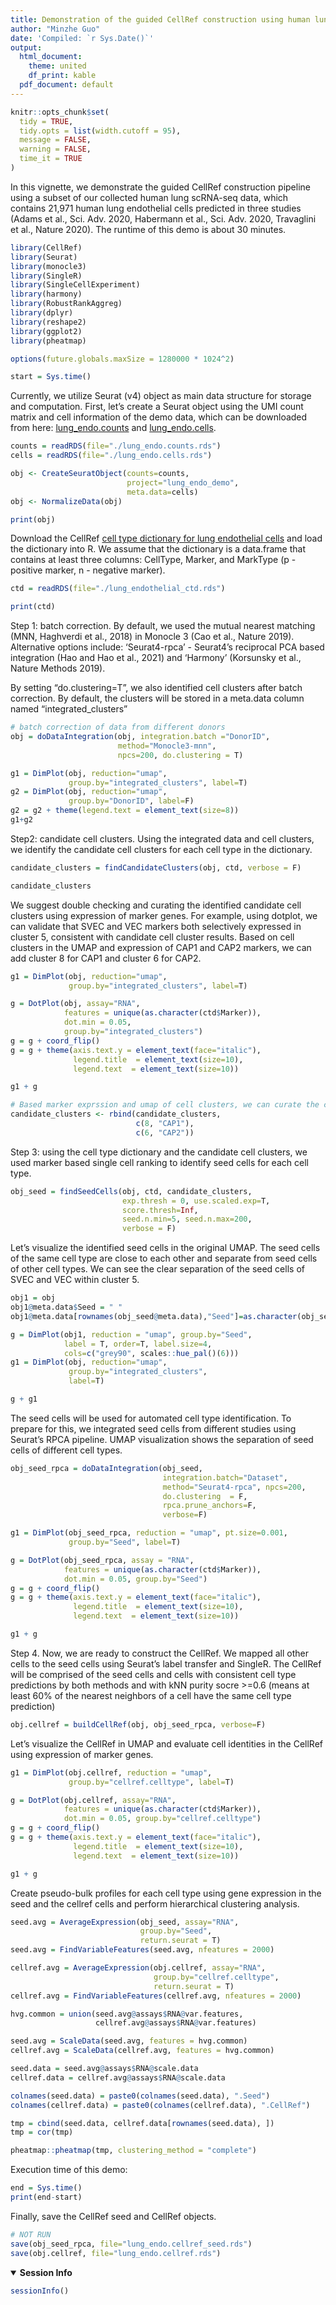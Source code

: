 ```yaml
---
title: Demonstration of the guided CellRef construction using human lung endothelial data
author: "Minzhe Guo"
date: 'Compiled: `r Sys.Date()`'
output:
  html_document:
    theme: united
    df_print: kable
  pdf_document: default
---
```


```r
knitr::opts_chunk$set(
  tidy = TRUE,
  tidy.opts = list(width.cutoff = 95),
  message = FALSE,
  warning = FALSE,
  time_it = TRUE
)
```

In this vignette, we demonstrate the guided CellRef construction pipeline using a subset of our collected human lung scRNA-seq data, which contains 21,971 human lung endothelial cells predicted in three studies (Adams et al., Sci. Adv. 2020, Habermann et al., Sci. Adv. 2020, Travaglini et al., Nature 2020). The runtime of this demo is about 30 minutes.

```r
library(CellRef)
library(Seurat)
library(monocle3)
library(SingleR)
library(SingleCellExperiment)
library(harmony)
library(RobustRankAggreg)
library(dplyr)
library(reshape2)
library(ggplot2)
library(pheatmap)

options(future.globals.maxSize = 1280000 * 1024^2)

start = Sys.time()
```

Currently, we utilize Seurat (v4) object as main data structure for storage and computation. First, let's create a Seurat object using the UMI count matrix and cell information of the demo data, which can be downloaded from here: [lung_endo.counts](https://github.com/xu-lab/CellRef/raw/main/data/lung_endo.counts.rds) and [lung_endo.cells](https://github.com/xu-lab/CellRef/raw/main/data/lung_endo.cells.rds).

```r
counts = readRDS(file="./lung_endo.counts.rds")
cells = readRDS(file="./lung_endo.cells.rds")

obj <- CreateSeuratObject(counts=counts,
                          project="lung_endo_demo",
                          meta.data=cells)
obj <- NormalizeData(obj)

print(obj)
```

Download the CellRef [cell type dictionary for lung endothelial cells](https://github.com/xu-lab/CellRef/raw/main/data/Lung_endothelial_ctd.rds) and load the dictionary into R. We assume that the dictionary is a data.frame that contains at least three columns: CellType, Marker, and MarkType (p - positive marker, n - negative marker).

```r
ctd = readRDS(file="./lung_endothelial_ctd.rds")

print(ctd)
```

Step 1: batch correction. By default, we used the mutual nearest matching (MNN, Haghverdi et al., 2018) in Monocle 3 (Cao et al., Nature 2019). Alternative options include: 'Seurat4-rpca' - Seurat4's reciprocal PCA based integration (Hao and Hao et al., 2021) and 'Harmony' (Korsunsky et al., Nature Methods 2019).

By setting "do.clustering=T", we also identified cell clusters after batch correction. By default, the clusters will be stored in a meta.data column named "integrated_clusters"

```r
# batch correction of data from different donors
obj = doDataIntegration(obj, integration.batch ="DonorID",
                        method="Monocle3-mnn",
                        npcs=200, do.clustering = T)

g1 = DimPlot(obj, reduction="umap",
             group.by="integrated_clusters", label=T)
g2 = DimPlot(obj, reduction="umap",
             group.by="DonorID", label=F)
g2 = g2 + theme(legend.text = element_text(size=8))
g1+g2

```

Step2: candidate cell clusters. Using the integrated data and cell clusters, we identify the candidate cell clusters for each cell type in the dictionary.

```r
candidate_clusters = findCandidateClusters(obj, ctd, verbose = F)

candidate_clusters
```

We suggest double checking and curating the identified candidate cell clusters using expression of marker genes. For example, using dotplot, we can validate that SVEC and VEC markers both selectively expressed in cluster 5, consistent with candidate cell cluster results. Based on cell clusters in the UMAP and expression of CAP1 and CAP2 markers, we can add cluster 8 for CAP1 and cluster 6 for CAP2.  
```r
g1 = DimPlot(obj, reduction="umap",
             group.by="integrated_clusters", label=T)

g = DotPlot(obj, assay="RNA",
            features = unique(as.character(ctd$Marker)),
            dot.min = 0.05,
            group.by="integrated_clusters")
g = g + coord_flip()
g = g + theme(axis.text.y = element_text(face="italic"),
              legend.title  = element_text(size=10),
              legend.text  = element_text(size=10))

g1 + g

# Based marker exprssion and umap of cell clusters, we can curate the candidate cell clusters, e.g., adding cluster 8 for CAP1 and cluster 6 for CAP2.
candidate_clusters <- rbind(candidate_clusters,
                            c(8, "CAP1"),
                            c(6, "CAP2"))

```

Step 3: using the cell type dictionary and the candidate cell clusters, we used marker based single cell ranking to identify seed cells for each cell type.
```r

obj_seed = findSeedCells(obj, ctd, candidate_clusters,
                         exp.thresh = 0, use.scaled.exp=T,  
                         score.thresh=Inf,
                         seed.n.min=5, seed.n.max=200,
                         verbose = F)
```

Let's visualize the identified seed cells in the original UMAP. The seed cells of the same cell type are close to each other and separate from seed cells of other cell types. We can see the clear separation of the seed cells of SVEC and VEC within cluster 5.
```r
obj1 = obj
obj1@meta.data$Seed = " "
obj1@meta.data[rownames(obj_seed@meta.data),"Seed"]=as.character(obj_seed@meta.data$Seed)

g = DimPlot(obj1, reduction = "umap", group.by="Seed",
            label = T, order=T, label.size=4,
            cols=c("grey90", scales::hue_pal()(6)))
g1 = DimPlot(obj, reduction="umap",
             group.by="integrated_clusters",
             label=T)

g + g1

```

The seed cells will be used for automated cell type identification. To prepare for this, we integrated seed cells from different studies using Seurat's RPCA pipeline. UMAP visualization shows the separation of seed cells of different cell types.
```r
obj_seed_rpca = doDataIntegration(obj_seed,
                                  integration.batch="Dataset",
                                  method="Seurat4-rpca", npcs=200,
                                  do.clustering  = F,
                                  rpca.prune_anchors=F,
                                  verbose=F)

g1 = DimPlot(obj_seed_rpca, reduction = "umap", pt.size=0.001,
             group.by="Seed", label=T)

g = DotPlot(obj_seed_rpca, assay = "RNA",
            features = unique(as.character(ctd$Marker)),
            dot.min = 0.05, group.by="Seed")
g = g + coord_flip()
g = g + theme(axis.text.y = element_text(face="italic"),
              legend.title  = element_text(size=10),
              legend.text  = element_text(size=10))

g1 + g
```

Step 4. Now, we are ready to construct the CellRef. We mapped all other cells to the seed cells using Seurat's label transfer and SingleR. The CellRef will be comprised of the seed cells and cells with consistent cell type predictions by both methods and with kNN purity socre >=0.6 (means at least 60% of the nearest neighbors of a cell have the same cell type prediction)
```r
obj.cellref = buildCellRef(obj, obj_seed_rpca, verbose=F)
```

Let's visualize the CellRef in UMAP and evaluate cell identities in the CellRef using expression of marker genes.
```r
g1 = DimPlot(obj.cellref, reduction = "umap",
             group.by="cellref.celltype", label=T)

g = DotPlot(obj.cellref, assay="RNA",
            features = unique(as.character(ctd$Marker)),
            dot.min = 0.05, group.by="cellref.celltype")
g = g + coord_flip()
g = g + theme(axis.text.y = element_text(face="italic"),
              legend.title  = element_text(size=10),
              legend.text  = element_text(size=10))

g1 + g
```


Create pseudo-bulk profiles for each cell type using gene expression in the seed and the cellref cells and perform hierarchical clustering analysis.
```r

seed.avg = AverageExpression(obj_seed, assay="RNA",
                             group.by="Seed",
                             return.seurat = T)
seed.avg = FindVariableFeatures(seed.avg, nfeatures = 2000)

cellref.avg = AverageExpression(obj.cellref, assay="RNA",
                                group.by="cellref.celltype",
                                return.seurat = T)
cellref.avg = FindVariableFeatures(cellref.avg, nfeatures = 2000)

hvg.common = union(seed.avg@assays$RNA@var.features,
                   cellref.avg@assays$RNA@var.features)

seed.avg = ScaleData(seed.avg, features = hvg.common)
cellref.avg = ScaleData(cellref.avg, features = hvg.common)

seed.data = seed.avg@assays$RNA@scale.data
cellref.data = cellref.avg@assays$RNA@scale.data

colnames(seed.data) = paste0(colnames(seed.data), ".Seed")
colnames(cellref.data) = paste0(colnames(cellref.data), ".CellRef")

tmp = cbind(seed.data, cellref.data[rownames(seed.data), ])
tmp = cor(tmp)

pheatmap::pheatmap(tmp, clustering_method = "complete")
```

Execution time of this demo:
```r
end = Sys.time()
print(end-start)
```

Finally, save the CellRef seed and CellRef objects.
```r
# NOT RUN
save(obj_seed_rpca, file="lung_endo.cellref_seed.rds")
save(obj.cellref, file="lung_endo.cellref.rds")
```

<details open>
  <summary>**Session Info**</summary>
```r
sessionInfo()
```
</details>
